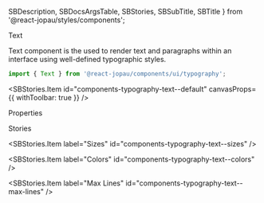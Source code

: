   SBDescription,
  SBDocsArgsTable,
  SBStories,
  SBSubTitle,
  SBTitle
} from '@react-jopau/styles/components';

<SBTitle>Text</SBTitle>

<SBDescription>
  Text component is the used to render text and paragraphs within an interface using well-defined
  typographic styles.
</SBDescription>

```jsx dark
import { Text } from '@react-jopau/components/ui/typography';
```

<SBStories.Item id="components-typography-text--default" canvasProps={{ withToolbar: true }} />

<SBSubTitle>Properties</SBSubTitle>

<SBDocsArgsTable story="." noControls />

<SBSubTitle>Stories</SBSubTitle>

<SBStories>
<SBStories.Item label="As" id="components-typography-text--as" />

<SBStories.Item label="Sizes" id="components-typography-text--sizes" />

<SBStories.Item label="Colors" id="components-typography-text--colors" />

<SBStories.Item label="Max Lines" id="components-typography-text--max-lines" />
</SBStories>
